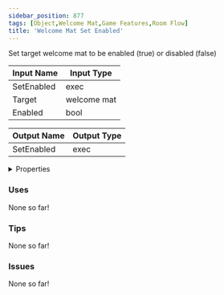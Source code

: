 ```yaml
---
sidebar_position: 877
tags: [Object,Welcome Mat,Game Features,Room Flow]
title: 'Welcome Mat Set Enabled'
---
```


Set target welcome mat to be enabled (true) or disabled (false)



<IChip uuid="d503f1b3-7c5e-4eba-85ac-b89be2d2360f"/>

| Input Name | Input Type |
|-----------|-----------|
| SetEnabled | exec |
| Target | welcome mat |
| Enabled | bool |

| Output Name | Output Type |
|-----------|-----------|
| SetEnabled | exec |


<details>
  <summary>Properties</summary>
  <div>
    <div>
    <table>
      <thead>
        <tr>
          <th>Is beta required?</th>
          <th>No</th>
        </tr>
        <tr>
          <th>Is this chip a trolling risk?</th>
          <th>No</th>
        </tr>
        <tr>
          <th>Is this chip a role assignment risk?</th>
          <th>No</th>
        </tr>
        <tr>
          <th>Chip UUID</th>
          <th>d503f1b3-7c5e-4eba-85ac-b89be2d2360f</th>
        </tr>
        <tr>
          <th>Room availability</th>
          <th>Available everywhere</th>
        </tr>
      </thead>
    </table>
    </div>
  </div>
</details>

### Uses

None so far!

### Tips

None so far!

### Issues

None so far!